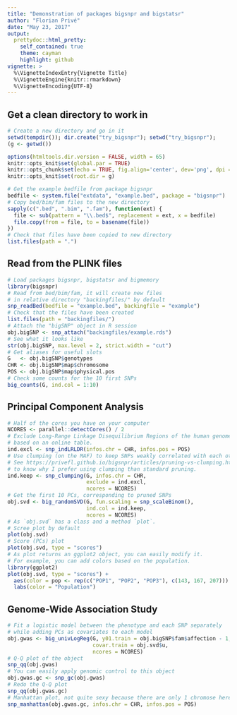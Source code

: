 ```yaml
---
title: "Demonstration of packages bigsnpr and bigstatsr"
author: "Florian Privé"
date: "May 23, 2017"
output:
  prettydoc::html_pretty:
    self_contained: true
    theme: cayman
    highlight: github
vignette: >
  %\VignetteIndexEntry{Vignette Title}
  %\VignetteEngine{knitr::rmarkdown}
  %\VignetteEncoding{UTF-8}
---
```


## Get a clean directory to work in

```r
# Create a new directory and go in it
setwd(tempdir()); dir.create("try_bigsnpr"); setwd("try_bigsnpr");
(g <- getwd())
```

```r
options(htmltools.dir.version = FALSE, width = 65)
knitr::opts_knit$set(global.par = TRUE)
knitr::opts_chunk$set(echo = TRUE, fig.align='center', dev='png', dpi = 95)
knitr::opts_knit$set(root.dir = g)
```

```r
# Get the example bedfile from package bigsnpr
bedfile <- system.file("extdata", "example.bed", package = "bigsnpr")
# Copy bed/bim/fam files to the new directory
sapply(c(".bed", ".bim", ".fam"), function(ext) {
  file <- sub(pattern = "\\.bed$", replacement = ext, x = bedfile)
  file.copy(from = file, to = basename(file))
})
# Check that files have been copied to new directory
list.files(path = ".")
```

## Read from the PLINK files

```r
# Load packages bigsnpr, bigstatsr and bigmemory
library(bigsnpr)
# Read from bed/bim/fam, it will create new files 
# in relative directory "backingfiles/" by default
snp_readBed(bedfile = "example.bed", backingfile = "example")
# Check that the files have been created
list.files(path = "backingfiles/")
# Attach the "bigSNP" object in R session
obj.bigSNP <- snp_attach("backingfiles/example.rds")
# See what it looks like
str(obj.bigSNP, max.level = 2, strict.width = "cut")
# Get aliases for useful slots
G   <- obj.bigSNP$genotypes
CHR <- obj.bigSNP$map$chromosome
POS <- obj.bigSNP$map$physical.pos
# Check some counts for the 10 first SNPs
big_counts(G, ind.col = 1:10)
```

## Principal Component Analysis

```r
# Half of the cores you have on your computer
NCORES <- parallel::detectCores() / 2
# Exclude Long-Range Linkage Disequilibrium Regions of the human genome
# based on an online table. 
ind.excl <- snp_indLRLDR(infos.chr = CHR, infos.pos = POS)
# Use clumping (on the MAF) to keep SNPs weakly correlated with each other.
# See https://privefl.github.io/bigsnpr/articles/pruning-vs-clumping.html
# to know why I prefer using clumping than standard pruning.
ind.keep <- snp_clumping(G, infos.chr = CHR,
                         exclude = ind.excl,
                         ncores = NCORES)
# Get the first 10 PCs, corresponding to pruned SNPs
obj.svd <- big_randomSVD(G, fun.scaling = snp_scaleBinom(),
                         ind.col = ind.keep,
                         ncores = NCORES)
# As `obj.svd` has a class and a method `plot`.
# Scree plot by default
plot(obj.svd)
# Score (PCs) plot
plot(obj.svd, type = "scores")
# As plot returns an ggplot2 object, you can easily modify it.
# For example, you can add colors based on the population.
library(ggplot2)
plot(obj.svd, type = "scores") +
  aes(color = pop <- rep(c("POP1", "POP2", "POP3"), c(143, 167, 207))) +
  labs(color = "Population")
```

## Genome-Wide Association Study

```r
# Fit a logistic model between the phenotype and each SNP separately
# while adding PCs as covariates to each model
obj.gwas <- big_univLogReg(G, y01.train = obj.bigSNP$fam$affection - 1,
                           covar.train = obj.svd$u,
                           ncores = NCORES)
# Q-Q plot of the object
snp_qq(obj.gwas)
# You can easily apply genomic control to this object
obj.gwas.gc <- snp_gc(obj.gwas)
# Redo the Q-Q plot
snp_qq(obj.gwas.gc)
# Manhattan plot, not quite sexy because there are only 1 chromose here
snp_manhattan(obj.gwas.gc, infos.chr = CHR, infos.pos = POS)
```
